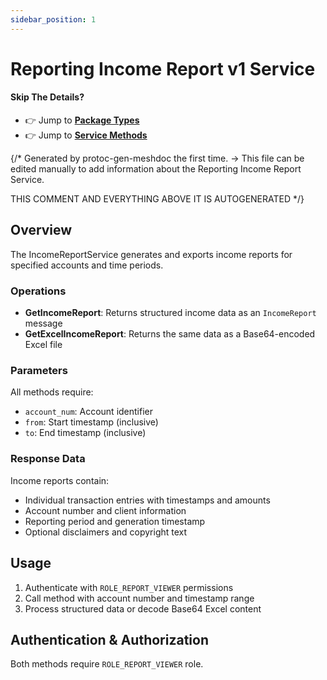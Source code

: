 ```yaml
---
sidebar_position: 1
---
```


# Reporting Income Report v1 Service

#### Skip The Details?
- 👉 Jump to **[Package Types](/docs/api-reference/reporting/income_report/v1/type)**
- 👉 Jump to **[Service Methods](/docs/api-reference/reporting/income_report/v1/service)**

{/*
Generated by protoc-gen-meshdoc the first time.
-> This file can be edited manually to add information about the Reporting Income Report Service.

THIS COMMENT AND EVERYTHING ABOVE IT IS AUTOGENERATED
*/}

## Overview

The IncomeReportService generates and exports income reports for specified accounts and time periods.

### Operations

- **GetIncomeReport**: Returns structured income data as an `IncomeReport` message
- **GetExcelIncomeReport**: Returns the same data as a Base64-encoded Excel file

### Parameters

All methods require:
- `account_num`: Account identifier
- `from`: Start timestamp (inclusive) 
- `to`: End timestamp (inclusive)

### Response Data

Income reports contain:
- Individual transaction entries with timestamps and amounts
- Account number and client information
- Reporting period and generation timestamp  
- Optional disclaimers and copyright text

## Usage

1. Authenticate with `ROLE_REPORT_VIEWER` permissions
2. Call method with account number and timestamp range
3. Process structured data or decode Base64 Excel content

## Authentication & Authorization

Both methods require `ROLE_REPORT_VIEWER` role.